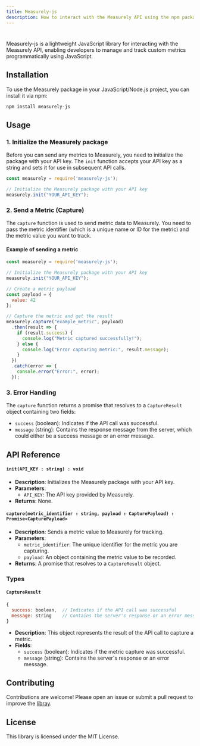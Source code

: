 ```yaml
---
title: Measurely-js  
description: How to interact with the Measurely API using the npm package.  
---
```


#
Measurely-js is a lightweight JavaScript library for interacting with the Measurely API, enabling developers to manage and track custom metrics programmatically using JavaScript.

## Installation

To use the Measurely package in your JavaScript/Node.js project, you can install it via npm:

```bash
npm install measurely-js
```

## Usage

### 1. Initialize the Measurely package

Before you can send any metrics to Measurely, you need to initialize the package with your API key. The `init` function accepts your API key as a string and sets it for use in subsequent API calls.

```javascript
const measurely = require('measurely-js');

// Initialize the Measurely package with your API key
measurely.init("YOUR_API_KEY");
```

### 2. Send a Metric (Capture)

The `capture` function is used to send metric data to Measurely. You need to pass the metric identifier (which is a unique name or ID for the metric) and the metric value you want to track.

#### Example of sending a metric

```javascript
const measurely = require('measurely-js');

// Initialize the Measurely package with your API key
measurely.init("YOUR_API_KEY");

// Create a metric payload
const payload = {
  value: 42
};

// Capture the metric and get the result
measurely.capture("example_metric", payload)
  .then(result => {
    if (result.success) {
      console.log("Metric captured successfully!");
    } else {
      console.log("Error capturing metric:", result.message);
    }
  })
  .catch(error => {
    console.error("Error:", error);
  });
```

### 3. Error Handling

The `capture` function returns a promise that resolves to a `CaptureResult` object containing two fields:

- `success` (boolean): Indicates if the API call was successful.
- `message` (string): Contains the response message from the server, which could either be a success message or an error message.

## API Reference

#### `init(API_KEY : string) : void `

- **Description**: Initializes the Measurely package with your API key.
- **Parameters**:
  - `API_KEY`: The API key provided by Measurely.
- **Returns**: None.

#### `capture(metric_identifier : string, payload : CapturePayload) : Promise<CapturePayload>`

- **Description**: Sends a metric value to Measurely for tracking.
- **Parameters**:
  - `metric_identifier`: The unique identifier for the metric you are capturing.
  - `payload`: An object containing the metric value to be recorded.
- **Returns**: A promise that resolves to a `CaptureResult` object.

### Types

#### `CaptureResult`

```javascript
{
  success: boolean,  // Indicates if the API call was successful
  message: string    // Contains the server's response or an error message
}
```

- **Description**: This object represents the result of the API call to capture a metric.
- **Fields**:
  - `success` (boolean): Indicates if the metric capture was successful.
  - `message` (string): Contains the server's response or an error message.

## Contributing

Contributions are welcome! Please open an issue or submit a pull request to improve the [libray](https://github.com/measurely-dev/measurely-js).

## License

This library is licensed under the MIT License.
